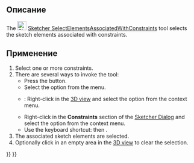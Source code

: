 <languages/>

<div class="mw-translate-fuzzy">
{{Docnav/ru
|[[Sketcher_SelectConflictingConstraints/ru|Выделить конфликтующие ограничения]]
|[[Sketcher_RestoreInternalAlignmentGeometry/ru|Показать/скрыть внутреннюю геометрию]]
|[[Sketcher_Workbench/ru|Верстак "Sketcher"]]
|IconL=Sketcher_SelectConflictingConstraints.svg‎
|IconR=Sketcher_RestoreInternalAlignmentGeometry.svg‎
|IconC=Workbench_Sketcher.svg
}}
</div>

<div class="mw-translate-fuzzy">
{{GuiCommand/ru
|Name/ru=Выделить связанную геометрию
|Name=Sketcher_SelectElementsAssociatedWithConstraints
|MenuLocation=Sketch → Инструменты для эскиза → Выделить связанную геометрию
|Workbenches=[[Sketcher_Workbench/ru|Sketcher]]
|Shortcut=Shift+Ctrl+E
|Version=0.15
}}
</div>

<span id="Description"></span>
==Описание==

The [[Image:Sketcher_SelectElementsAssociatedWithConstraints.svg|24px]] [[Sketcher_SelectElementsAssociatedWithConstraints|Sketcher SelectElementsAssociatedWithConstraints]] tool selects the sketch elements associated with constraints.

<span id="Usage"></span>
==Применение==

# Select one or more constraints.
# There are several ways to invoke the tool:
#* Press the {{Button|[[Image:Sketcher_SelectElementsAssociatedWithConstraints.svg|16px]] [[Sketcher_SelectElementsAssociatedWithConstraints|Select associated geometry]]}} button.
#* Select the {{MenuCommand|Sketch → Sketcher visual → [[Image:Sketcher_SelectElementsAssociatedWithConstraints.svg|16px]] Select associated geometry}} option from the menu.
#* {{Version|1.0}}: Right-click in the [[3D_view|3D view]] and select the {{MenuCommand|[[Image:Sketcher_SelectElementsAssociatedWithConstraints.svg|16px]] Select associated geometry}} option from the context menu.
#* Right-click in the '''Constraints''' section of the [[Sketcher_Dialog|Sketcher Dialog]] and select the {{MenuCommand|[[Image:Sketcher_SelectElementsAssociatedWithConstraints.svg|16px]] Select Elements}} option from the context menu.
#* Use the keyboard shortcut: {{KEY|Z}} then {{KEY|E}}.
# The associated sketch elements are selected.
# Optionally click in an empty area in the [[3D_view|3D view]] to clear the selection.


<div class="mw-translate-fuzzy">
{{Docnav/ru
|[[Sketcher_SelectConflictingConstraints/ru|Выделить конфликтующие ограничения]]
|[[Sketcher_RestoreInternalAlignmentGeometry/ru|Показать/скрыть внутреннюю геометрию]]
|[[Sketcher_Workbench/ru|Верстак "Sketcher"]]
|IconL=Sketcher_SelectConflictingConstraints.svg‎
|IconR=Sketcher_RestoreInternalAlignmentGeometry.svg‎
|IconC=Workbench_Sketcher.svg
}}
</div>

{{Sketcher_Tools_navi{{#translation:}}}}
{{Userdocnavi{{#translation:}}}}